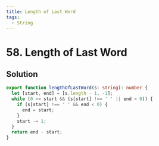 ```yaml
---
title: Length of Last Word
tags:
  - String
---
```


# 58. Length of Last Word

<Badges>
  <LevelBadge level="easy" />
  <TopicBadge name="String" slug="string" />
</Badges>

## Solution

```typescript filename="solution.ts" copy
export function lengthOfLastWord(s: string): number {
  let [start, end] = [s.length - 1, -1];
  while (0 <= start && (s[start] !== ' ' || end < 0)) {
    if (s[start] !== ' ' && end < 0) {
      end = start;
    }
    start -= 1;
  }
  return end - start;
}
```

<ProblemLink
  codingSite="leetcode"
  href="https://leetcode.com/problems/length-of-last-word"
  title="Length of Last Word"
/>
